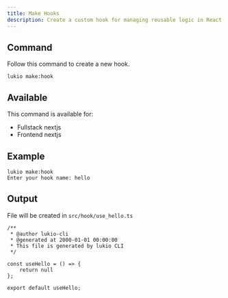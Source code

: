 ```yaml
---
title: Make Hooks
description: Create a custom hook for managing reusable logic in React components.
---
```


## Command
Follow this command to create a new hook.
```plaintext
lukio make:hook
```

## Available
This command is available for:
- Fullstack nextjs
- Frontend nextjs

## Example
```plaintext
lukio make:hook
Enter your hook name: hello
```

## Output
File will be created in `src/hook/use_hello.ts`
```plaintext
/**
 * @author lukio-cli
 * @generated at 2000-01-01 00:00:00
 * This file is generated by lukio CLI
 */

const useHello = () => {
    return null 
};

export default useHello;
```